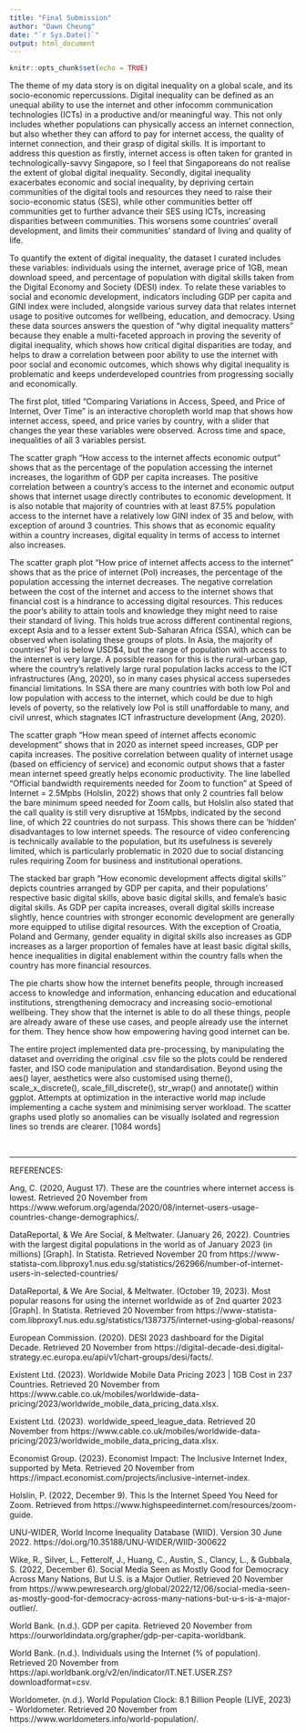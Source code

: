 ```yaml
---
title: "Final Submission"
author: "Dawn Cheung"
date: "`r Sys.Date()`"
output: html_document
---
```


```r
knitr::opts_chunk$set(echo = TRUE)
```

The theme of my data story is on digital inequality on a global scale, and its socio-economic repercussions. Digital inequality can be defined as an unequal ability to use the internet and other infocomm communication technologies (ICTs) in a productive and/or meaningful way. This not only includes whether populations can physically access an internet connection, but also whether they can afford to pay for internet access, the quality of internet connection, and their grasp of digital skills.
It is important to address this question as firstly, internet access is often taken for granted in technologically-savvy Singapore, so I feel that Singaporeans do not realise the extent of global digital inequality. Secondly, digital inequality exacerbates economic and social inequality, by depriving certain communities of the digital tools and resources they need to raise their socio-economic status (SES), while other communities better off communities get to further advance their SES using ICTs, increasing disparities between communities. This worsens some countries’ overall development, and limits their communities' standard of living and quality of life.

To quantify the extent of digital inequality, the dataset I curated includes these variables: individuals using the internet, average price of 1GB, mean download speed, and percentage of population with digital skills taken from the Digital Economy and Society (DESI) index. To relate these variables to social and economic development, indicators including GDP per capita and GINI index were included, alongside various survey data that relates internet usage to positive outcomes for wellbeing, education, and democracy. Using these data sources answers the question of “why digital inequality matters” because they enable a multi-faceted approach in proving the severity of digital inequality, which shows how critical digital disparities are today, and helps to draw a correlation between poor ability to use the internet with poor social and economic outcomes, which shows why digital inequality is problematic and keeps underdeveloped countries from progressing socially and economically. 

The first plot, titled “Comparing Variations in Access, Speed, and Price of Internet, Over Time” is an interactive choropleth world map that shows how internet access, speed, and price varies by country, with a slider that changes the year these variables were observed. Across time and space, inequalities of all 3 variables persist.

The scatter graph “How access to the internet affects economic output” shows that as the percentage of the population accessing the internet increases, the logarithm of GDP per capita increases. The positive correlation between a country’s access to the internet and economic output shows that internet usage directly contributes to economic development. It is also notable that majority of countries with at least 87.5% population access to the internet have a relatively low GINI index of 35 and below, with exception of around 3 countries. This shows that as economic equality within a country increases, digital equality in terms of access to internet also increases.

The scatter graph plot “How price of internet affects access to the internet” shows that as the price of internet (PoI) increases, the percentage of the population accessing the internet decreases. The negative correlation between the cost of the internet and access to the internet shows that financial cost is a hindrance to accessing digital resources. This reduces the poor’s ability to attain tools and knowledge they might need to raise their standard of living. This holds true across different continental regions, except Asia and to a lesser extent Sub-Saharan Africa (SSA), which can be observed when isolating these groups of plots. In Asia, the majority of countries’ PoI is below USD$4, but the range of population with access to the internet is very large. A possible reason for this is the rural-urban gap, where the country’s relatively large rural population lacks access to the ICT infrastructures (Ang, 2020), so in many cases physical access supersedes financial limitations. In SSA there are many countries with both low PoI and low population with access to the internet, which could be due to high levels of poverty, so the relatively low PoI is still unaffordable to many, and civil unrest, which stagnates ICT infrastructure development (Ang, 2020).

The scatter graph “How mean speed of internet affects economic development” shows that in 2020 as internet speed increases, GDP per capita increases. The positive correlation between quality of internet usage (based on efficiency of service) and economic output shows that a faster mean internet speed greatly helps economic productivity. The line labelled “Official bandwidth requirements needed for Zoom to function” at Speed of Internet = 2.5Mpbs (Holslin, 2022) shows that only 2 countries fall below the bare minimum speed needed for Zoom calls, but Holslin also stated that the call quality is still very disruptive at 15Mpbs, indicated by the second line, of which 22 countries do not surpass. This shows there can be ‘hidden’ disadvantages to low internet speeds. The resource of video conferencing is technically available to the population, but its usefulness is severely  limited, which is particularly problematic in 2020 due to social distancing rules requiring Zoom for business and institutional operations. 

The stacked bar graph “How economic development affects digital skills'' depicts countries arranged by GDP per capita, and their populations’ respective basic digital skills, above basic digital skills, and female’s basic digital skills. As GDP per capita increases, overall digital skills increase slightly, hence countries with stronger economic development are generally more equipped to utilise digital resources. With the exception of Croatia, Poland and Germany, gender equality in digital skills also increases as GDP increases as a larger proportion of females have at least basic digital skills, hence inequalities in digital enablement within the country falls when the country has more financial resources.

The pie charts show how the internet benefits people, through increased access to knowledge and information, enhancing education and educational institutions, strengthening democracy and increasing socio-emotional wellbeing. They show that the internet is able to do all these things, people are already aware of these use cases, and people already use the internet for them. They hence show how empowering having good internet can be.

The entire project implemented data pre-processing, by manipulating the dataset and overriding the original .csv file so the plots could be rendered faster, and ISO code manipulation and standardisation. Beyond using the aes() layer, aesthetics were also customised using theme(), scale_x_discrete(), scale_fill_discrete(), str_wrap() and annotate() within ggplot. Attempts at optimization in the interactive world map include implementing a cache system and minimising server workload. The scatter graphs used plotly so anomalies can be visually isolated and regression lines so trends are clearer. [1084 words]



<br>
<hr>

REFERENCES:

Ang, C. (2020, August 17). These are the countries where internet access is lowest. Retrieved 20 November from https://www.weforum.org/agenda/2020/08/internet-users-usage-countries-change-demographics/.

DataReportal, & We Are Social, & Meltwater. (January 26, 2022). Countries with the largest digital populations in the world as of January 2023 (in millions) [Graph]. In Statista. Retrieved November 20 from https://www-statista-com.libproxy1.nus.edu.sg/statistics/262966/number-of-internet-users-in-selected-countries/

DataReportal, & We Are Social, & Meltwater. (October 19, 2023). Most popular reasons for using the internet worldwide as of 2nd quarter 2023 [Graph]. In Statista. Retrieved 20 November from https://www-statista-com.libproxy1.nus.edu.sg/statistics/1387375/internet-using-global-reasons/

European Commission. (2020). DESI 2023 dashboard for the Digital Decade. Retrieved 20 November from https://digital-decade-desi.digital-strategy.ec.europa.eu/api/v1/chart-groups/desi/facts/.

Existent Ltd. (2023). Worldwide Mobile Data Pricing 2023 | 1GB Cost in 237 Countries. Retrieved 20 November from https://www.cable.co.uk/mobiles/worldwide-data-pricing/2023/worldwide_mobile_data_pricing_data.xlsx.

Existent Ltd. (2023). worldwide_speed_league_data. Retrieved 20 November from https://www.cable.co.uk/mobiles/worldwide-data-pricing/2023/worldwide_mobile_data_pricing_data.xlsx.

Economist Group. (2023). Economist Impact: The Inclusive Internet Index, supported by Meta. Retrieved 20 November from https://impact.economist.com/projects/inclusive-internet-index.

Holslin, P. (2022, December 9). This Is the Internet Speed You Need for Zoom. Retrieved from https://www.highspeedinternet.com/resources/zoom-guide.

UNU-WIDER, World Income Inequality Database (WIID). Version 30 June 2022. https://doi.org/10.35188/UNU-WIDER/WIID-300622

Wike, R., Silver, L., Fetterolf, J., Huang, C., Austin, S., Clancy, L., & Gubbala, S. (2022, December 6). Social Media Seen as Mostly Good for Democracy Across Many Nations, But U.S. is a Major Outlier. Retrieved 20 November from https://www.pewresearch.org/global/2022/12/06/social-media-seen-as-mostly-good-for-democracy-across-many-nations-but-u-s-is-a-major-outlier/.

World Bank. (n.d.). GDP per capita. Retrieved 20 November from https://ourworldindata.org/grapher/gdp-per-capita-worldbank.

World Bank. (n.d.). Individuals using the Internet (% of population). Retrieved 20 November from https://api.worldbank.org/v2/en/indicator/IT.NET.USER.ZS?downloadformat=csv.

Worldometer. (n.d.). World Population Clock: 8.1 Billion People (LIVE, 2023) - Worldometer. Retrieved 20 November from https://www.worldometers.info/world-population/.
